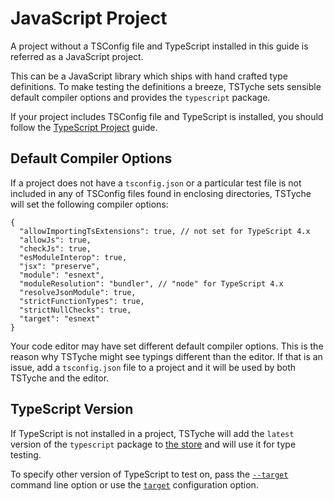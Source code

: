 
# JavaScript Project

A project without a TSConfig file and TypeScript installed in this guide is referred as a JavaScript project.

This can be a JavaScript library which ships with hand crafted type definitions. To make testing the definitions a breeze, TSTyche sets sensible default compiler options and provides the `typescript` package.

<Tip>

If your project includes TSConfig file and TypeScript is installed, you should follow the [TypeScript Project](./typescript-project.mdx) guide.

</Tip>

## Default Compiler Options

If a project does not have a `tsconfig.json` or a particular test file is not included in any of TSConfig files found in enclosing directories, TSTyche will set the following compiler options:

```jsonc
{
  "allowImportingTsExtensions": true, // not set for TypeScript 4.x
  "allowJs": true,
  "checkJs": true,
  "esModuleInterop": true,
  "jsx": "preserve",
  "module": "esnext",
  "moduleResolution": "bundler", // "node" for TypeScript 4.x
  "resolveJsonModule": true,
  "strictFunctionTypes": true,
  "strictNullChecks": true,
  "target": "esnext"
}
```

<Note>

Your code editor may have set different default compiler options. This is the reason why TSTyche might see typings different than the editor. If that is an issue, add a `tsconfig.json` file to a project and it will be used by both TSTyche and the editor.

</Note>

## TypeScript Version

If TypeScript is not installed in a project, TSTyche will add the `latest` version of the `typescript` package to [the store](./test-runner.mdx#the-store) and will use it for type testing.

To specify other version of TypeScript to test on, pass the [`--target`](../reference/command-line.mdx#target) command line option or use the [`target`](../reference/config-file.mdx#target) configuration option.
